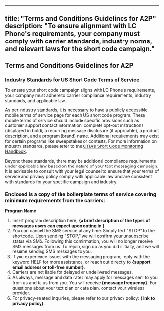
---
title: "Terms and Conditions Guidelines for A2P"
description: "To ensure alignment with LC Phone's requirements, your company must comply with carrier standards, industry norms, and relevant laws for the short code campaign."
---
## Terms and Conditions Guidelines for A2P 

### Industry Standards for US Short Code Terms of Service

To ensure your short code campaign aligns with LC Phone's requirements, your company must adhere to carrier compliance requirements, industry standards, and applicable law.

As per industry standards, it is necessary to have a publicly accessible mobile terms of service page for each US short code program. These mobile terms of service should include specific provisions such as customer support contact information, complete opt-out instructions (displayed in bold), a recurring message disclosure (if applicable), a product description, and a program (brand) name. Additional requirements may exist for certain programs like sweepstakes or contests. For more information on industry standards, please refer to the  [CTIA’s Short Code Monitoring Handbook](https://www.wmcglobal.com/us-resources).

Beyond these standards, there may be additional compliance requirements under applicable law based on the nature of your text messaging campaign. It is advisable to consult with your legal counsel to ensure that your terms of service and privacy policy comply with applicable law and are consistent with standards for your specific campaign and industry.

### Enclosed is a copy of the boilerplate terms of service covering minimum requirements from the carriers:

**Program Name**

1.  Insert program description here; **{a brief description of the types of messages users can expect upon opting in.}**
2.  You can cancel the SMS service at any time. Simply text "STOP" to the shortcode. Upon sending "STOP," we will confirm your unsubscribe status via SMS. Following this confirmation, you will no longer receive SMS messages from us. To rejoin, sign up as you did initially, and we will resume sending SMS messages to you.
3.  If you experience issues with the messaging program, reply with the keyword HELP for more assistance, or reach out directly to  **{support email address or toll-free number}**.
4.  Carriers are not liable for delayed or undelivered messages.
5.  As always, message and data rates may apply for messages sent to you from us and to us from you. You will receive  **{message frequency}**. For questions about your text plan or data plan, contact your wireless provider.
6.  For privacy-related inquiries, please refer to our privacy policy:  **{link to privacy policy}**.